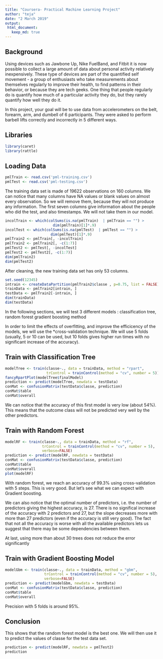 ```yaml
---
title: "Coursera- Practical Machine Learning Project"
author: "teja"
date: "2 March 2019"
output: 
 html_document:
   keep_md: true
---
```


## Background

Using devices such as Jawbone Up, Nike FuelBand, and Fitbit it is now possible to collect a large amount of data about personal activity relatively inexpensively. These type of devices are part of the quantified self movement - a group of enthusiasts who take measurements about themselves regularly to improve their health, to find patterns in their behavior, or because they are tech geeks. One thing that people regularly do is quantify how much of a particular activity they do, but they rarely quantify how well they do it.

In this project, your goal will be to use data from accelerometers on the belt, forearm, arm, and dumbell of 6 participants. They were asked to perform barbell lifts correctly and incorrectly in 5 different ways.

## Libraries

```r
library(caret)
library(rattle)
```

## Loading Data

```r
pmlTrain <- read.csv('pml-training.csv')
pmlTest <- read.csv('pml-testing.csv')
```

The training data set is made of 19622 observations on 160 columns. We can notice that many columns have NA values or blank values on almost every observation. So we will remove them, because they will not produce any information. The first seven columns give information about the people who did the test, and also timestamps. We will not take them in our model.

```r
incolTrain <- which(colSums(is.na(pmlTrain)  | pmlTrain == "") > 
                      dim(pmlTrain)[1]*.9)
incolTest <- which(colSums(is.na(pmlTest)  | pmlTest == "") > 
                     dim(pmlTest)[1]*.9)
pmlTrain2 <- pmlTrain[, -incolTrain]
pmlTrain2 <- pmlTrain2[, -c(1:7)]
pmlTest2 <- pmlTest[, -incolTest]
pmlTest2 <- pmlTest2[, -c(1:7)]
dim(pmlTrain2)
dim(pmlTest2)
```

After cleaning, the new training data set has only 53 columns.

```r
set.seed(12345)
intrain <- createDataPartition(pmlTrain2$classe , p=0.75, list = FALSE)
trainData <- pmlTrain2[intrain, ]
testData <- pmlTrain2[-intrain, ]
dim(trainData)
dim(testData)
```

In the following sections, we will test 3 different models :  classification tree,  random forest  gradient boosting method

In order to limit the effects of overfitting, and improve the efficicency of the models, we will use the *cross-validation technique. We will use 5 folds (usually, 5 or 10 can be used, but 10 folds gives higher run times with no significant increase of the accuracy).

## Train with Classification Tree

```r
modelTree <- train(classe~., data = trainData, method = "rpart",
                   trControl = trainControl(method = "cv", number = 5))
fancyRpartPlot(modelTree$finalModel)
prediction <- predict(modelTree, newdata = testData)
conMat <- confusionMatrix(testData$classe, prediction)
conMat$table
conMat$overall
```

We can notice that the accuracy of this first model is very low (about 54%). This means that the outcome class will not be predicted very well by the other predictors.

## Train with Random Forest

```r
modelRF <- train(classe~., data = trainData, method = "rf", 
                 trControl = trainControl(method = "cv", number = 5), 
                 verbose=FALSE)
prediction <- predict(modelRF, newdata = testData)
conMat <- confusionMatrix(testData$classe, prediction)
conMat$table
conMat$overall
plot(modelRF)
```

With random forest, we reach an accuracy of 99.3% using cross-validation with 5 steps. This is very good. But let's see what we can expect with Gradient boosting.

We can also notice that the optimal number of predictors, i.e. the number of predictors giving the highest accuracy, is 27. There is no significal increase of the accuracy with 2 predictors and 27, but the slope decreases more with more than 27 predictors (even if the accuracy is still very good). The fact that not all the accuracy is worse with all the available predictors lets us suggest that there may be some dependencies between them.

At last, using more than about 30 trees does not reduce the error significantly

## Train with Gradient Boosting Model

```r
modelGbm <- train(classe~., data = trainData, method = "gbm",
                  trControl = trainControl(method = "cv", number = 5),
                  verbose=FALSE)
prediction <- predict(modelGbm, newdata = testData)
conMat <- confusionMatrix(testData$classe, prediction)
conMat$table
conMat$overall
```

Precision with 5 folds is around 95%.

## Conclusion

This shows that the random forest model is the best one. We will then use it to predict the values of classe for the test data set.

```r
prediction <- predict(modelRF, newdata = pmlTest2)
prediction
```






